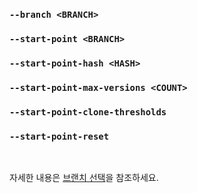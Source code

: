 ### `--branch <BRANCH>`
### `--start-point <BRANCH>`
### `--start-point-hash <HASH>`
### `--start-point-max-versions <COUNT>`
### `--start-point-clone-thresholds`
### `--start-point-reset`

<br />

자세한 내용은 [브랜치 선택](/ko/docs/explanation/branch-selection/)을 참조하세요.